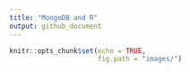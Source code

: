 ```yaml
---
title: "MongoDB and R"
output: github_document
---
```


```r
knitr::opts_chunk$set(echo = TRUE,
                      fig.path = "images/")
```
